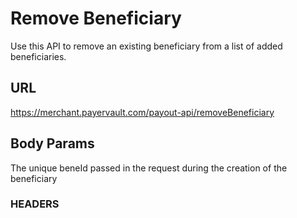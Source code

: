 # Remove Beneficiary

Use this API to remove an existing beneficiary from a list of added beneficiaries.

## URL

<POSTBadge/>    https://merchant.payervault.com/payout-api/removeBeneficiary

## Body Params

<BodyParams feild="beneId" type="string" isRequired={true}/>

The unique beneId passed in the request during the creation of the beneficiary

### HEADERS

<IdAndSecTable/>